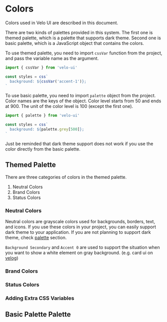 
<Meta title="Colors" />

<style>{`
  body, html {
    box-sizing: border-box;
    
  }
  * {
    box-sizing: inherit;
  }
`}</style>

# Colors

Colors used in Velo UI are described in this document.

There are two kinds of palettes provided in this system. The first one is themed palette, which is a palette that supports dark theme. Second one is basic palette, which is a JavaScript object that contains the colors.

To use themed palette, you need to import `cssVar` function from the project, and pass the variable name as the argument.

```js
import { cssVar } from 'velo-ui'

const styles = css`
  background: ${cssVar('accent-1')};
`
```

To use basic palette, you need to import `palette` object from the project. Color names are the keys of the object. Color level starts from 50 and ends at 900. The unit of the color level is 100 (except the first one).

```js
import { palette } from 'velo-ui'

const styles = css`
  background: ${palette.grey[500]};
`
```

Just be reminded that dark theme support does not work if you use the color directly from the basic palette.

## Themed Palette

There are three categories of colors in the themed palette.

1. Neutral Colors
2. Brand Colors
3. Status Colors

### Neutral Colors

Neutral colors are grayscale colors used for backgrounds, borders, text, and icons. If you use these colors in your project, you can easily support dark theme to your application. If you are not planning to support dark theme, check [palette](#palette) section.

<DocsThemeWrapper>
  <NeutralColors />
</DocsThemeWrapper>

`Background Secondary` and `Accent 0` are used to support the situation when you want to show a white element on gray background. (e.g. card ui on [velog](https://velog.io/))

### Brand Colors

### Status Colors

### Adding Extra CSS Variables

## Basic Palette Palette

<DocsDarkThemeCompat />
